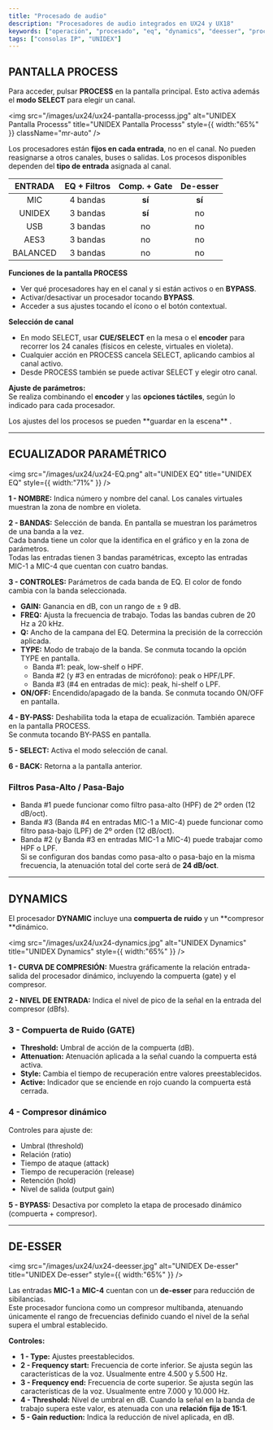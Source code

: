 ```yaml
---
title: "Procesado de audio"
description: "Procesadores de audio integrados en UX24 y UX18"
keywords: ["operación", "procesado", "eq", "dynamics", "deesser", "process"]
tags: ["consolas IP", "UNIDEX"]
---
```


## PANTALLA PROCESS

Para acceder, pulsar **PROCESS** en la pantalla principal. Esto activa además el **modo SELECT** para elegir un canal.

<img
  src="/images/ux24/ux24-pantalla-processs.jpg"
  alt="UNIDEX Pantalla Processs"
  title="UNIDEX Pantalla Processs"
  style={{ width:"65%" }}
  className="mr-auto"
/>

Los procesadores están **fijos en cada entrada**, no en el canal. No pueden reasignarse a otros canales, buses o salidas. Los procesos disponibles dependen del **tipo de entrada** asignada al canal.

| **ENTRADA** | **EQ \+ Filtros** | **Comp. \+ Gate** | **De-esser** |
| :---------: | :---------------: | :---------------: | :----------: |
| MIC         | 4 bandas          | **sí**            | **sí**       |
| UNIDEX      | 3 bandas          | **sí**            | no           |
| USB         | 3 bandas          | no                | no           |
| AES3        | 3 bandas          | no                | no           |
| BALANCED    | 3 bandas          | no                | no           |

**Funciones de la pantalla PROCESS**

- Ver qué procesadores hay en el canal y si están activos o en **BYPASS**.
- Activar/desactivar un procesador tocando **BYPASS**.
- Acceder a sus ajustes tocando el ícono o el botón contextual.

**Selección de canal**

- En modo SELECT, usar **CUE/SELECT** en la mesa o el **encoder** para recorrer los 24 canales (físicos en celeste, virtuales en violeta).
- Cualquier acción en PROCESS cancela SELECT, aplicando cambios al canal activo.
- Desde PROCESS también se puede activar SELECT y elegir otro canal.

**Ajuste de parámetros:**\
Se realiza combinando el **encoder** y las **opciones táctiles**, según lo indicado para cada procesador.

<Note>
  Los ajustes del los procesos se pueden **guardar en la escena** .
</Note>

---

## ECUALIZADOR PARAMÉTRICO

<img
  src="/images/ux24/ux24-EQ.png"
  alt="UNIDEX EQ"
  title="UNIDEX EQ"
  style={{ width:"71%" }}
/>

**1 - NOMBRE:** Indica número y nombre del canal. Los canales virtuales muestran la zona de nombre en violeta.

**2 - BANDAS:** Selección de banda. En pantalla se muestran los parámetros de una banda a la vez.\
Cada banda tiene un color que la identifica en el gráfico y en la zona de parámetros.\
Todas las entradas tienen 3 bandas paramétricas, excepto las entradas MIC-1 a MIC-4 que cuentan con cuatro bandas.

**3 - CONTROLES:** Parámetros de cada banda de EQ. El color de fondo cambia con la banda seleccionada.

- **GAIN:** Ganancia en dB, con un rango de ± 9 dB.
- **FREQ:** Ajusta la frecuencia de trabajo. Todas las bandas cubren de 20 Hz a 20 kHz.
- **Q:** Ancho de la campana del EQ. Determina la precisión de la corrección aplicada.
- **TYPE:** Modo de trabajo de la banda. Se conmuta tocando la opción TYPE en pantalla.
  - Banda #1: peak, low-shelf o HPF.
  - Banda #2 (y #3 en entradas de micrófono): peak o HPF/LPF.
  - Banda #3 (#4 en entradas de mic): peak, hi-shelf o LPF.
- **ON/OFF:** Encendido/apagado de la banda. Se conmuta tocando ON/OFF en pantalla.

**4 - BY-PASS:** Deshabilita toda la etapa de ecualización. También aparece en la pantalla PROCESS.\
Se conmuta tocando BY-PASS en pantalla.

**5 - SELECT:** Activa el modo selección de canal.

**6 - BACK:** Retorna a la pantalla anterior.

### Filtros Pasa-Alto / Pasa-Bajo

- Banda #1 puede funcionar como filtro pasa-alto (HPF) de 2º orden (12 dB/oct).
- Banda #3 (Banda #4 en entradas MIC-1 a MIC-4) puede funcionar como filtro pasa-bajo (LPF) de 2º orden (12 dB/oct).
- Banda #2 (y Banda #3 en entradas MIC-1 a MIC-4) puede trabajar como HPF o LPF.\
  Si se configuran dos bandas como pasa-alto o pasa-bajo en la misma frecuencia, la atenuación total del corte será de **24 dB/oct**.

---

## DYNAMICS

El procesador **DYNAMIC** incluye una **compuerta de ruido** y un \*\*compresor \*\*dinámico.

<img
  src="/images/ux24/ux24-dynamics.jpg"
  alt="UNIDEX Dynamics"
  title="UNIDEX Dynamics"
  style={{ width:"65%" }}
/>

**1 - CURVA DE COMPRESIÓN:** Muestra gráficamente la relación entrada-salida del procesador dinámico, incluyendo la compuerta (gate) y el compresor.

**2 - NIVEL DE ENTRADA:** Indica el nivel de pico de la señal en la entrada del compresor (dBfs).

### 3 - Compuerta de Ruido (GATE)

- **Threshold:** Umbral de acción de la compuerta (dB).
- **Attenuation:** Atenuación aplicada a la señal cuando la compuerta está activa.
- **Style:** Cambia el tiempo de recuperación entre valores preestablecidos.
- **Active:** Indicador que se enciende en rojo cuando la compuerta está cerrada.

### 4 - Compresor dinámico

Controles para ajuste de:

- Umbral (threshold)
- Relación (ratio)
- Tiempo de ataque (attack)
- Tiempo de recuperación (release)
- Retención (hold)
- Nivel de salida (output gain)

**5 - BYPASS:** Desactiva por completo la etapa de procesado dinámico (compuerta \+ compresor).

---

## DE-ESSER

<img
  src="/images/ux24/ux24-deesser.jpg"
  alt="UNIDEX De-esser"
  title="UNIDEX De-esser"
  style={{ width:"65%" }}
/>

Las entradas **MIC-1** a **MIC-4** cuentan con un **de-esser** para reducción de sibilancias.\
Este procesador funciona como un compresor multibanda, atenuando únicamente el rango de frecuencias definido cuando el nivel de la señal supera el umbral establecido.

**Controles:**

- **1 - Type:** Ajustes preestablecidos.
- **2 - Frequency start:** Frecuencia de corte inferior. Se ajusta según las características de la voz. Usualmente entre 4.500 y 5.500 Hz.
- **3 - Frequency end:** Frecuencia de corte superior. Se ajusta según las características de la voz. Usualmente entre 7.000 y 10.000 Hz.
- **4 - Threshold:** Nivel de umbral en dB. Cuando la señal en la banda de trabajo supera este valor, es atenuada con una **relación fija de 15:1**.
- **5 - Gain reduction:** Indica la reducción de nivel aplicada, en dB.